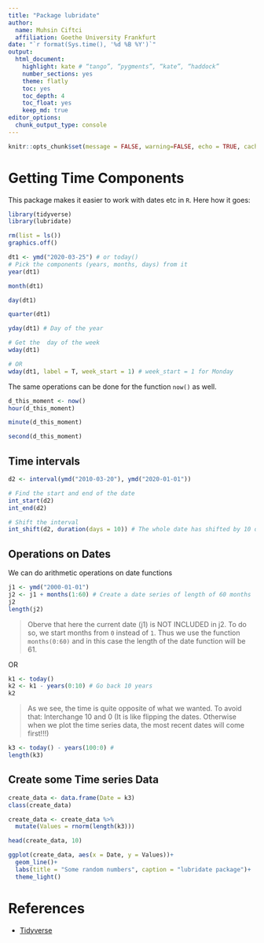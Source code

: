 ```yaml
---
title: "Package lubridate"
author:
  name: Muhsin Ciftci
  affiliation: Goethe University Frankfurt
date: "`r format(Sys.time(), '%d %B %Y')`"
output:
  html_document:
    highlight: kate # “tango”, “pygments”, “kate”, “haddock”
    number_sections: yes
    theme: flatly
    toc: yes
    toc_depth: 4
    toc_float: yes
    keep_md: true
editor_options: 
  chunk_output_type: console
---
```



```r
knitr::opts_chunk$set(message = FALSE, warning=FALSE, echo = TRUE, cache = F, dpi=300)
```

# Getting Time Components
This package makes it easier  to work  with dates etc in   `R`. Here how it goes:

```r
library(tidyverse)
library(lubridate)
```

```r
rm(list = ls())
graphics.off()

dt1 <- ymd("2020-03-25") # or today()
# Pick the components (years, months, days) from it
year(dt1)

month(dt1)

day(dt1)

quarter(dt1)

yday(dt1) # Day of the year
```

```r
# Get the  day of the week
wday(dt1)

# OR
wday(dt1, label = T, week_start = 1) # week_start = 1 for Monday
```

The same operations can be done for the function `now()` as well.

```r
d_this_moment <- now()
hour(d_this_moment)

minute(d_this_moment)

second(d_this_moment)
```

## Time intervals

```r
d2 <- interval(ymd("2010-03-20"), ymd("2020-01-01"))

# Find the start and end of the date
int_start(d2)
int_end(d2)

# Shift the interval
int_shift(d2, duration(days = 10)) # The whole date has shifted by 10 days
```

## Operations on Dates
We can do arithmetic operations on date functions

```r
j1 <- ymd("2000-01-01")
j2 <- j1 + months(1:60) # Create a date series of length of 60 months
j2
length(j2)
```

> Oberve that here the current date (j1) is NOT INCLUDED in j2. To do so, we start months from `0` instead of `1`. Thus we use the function `months(0:60)` and in this case the length of the date function will be 61. 

OR
```r
k1 <- today()
k2 <- k1 - years(0:10) # Go back 10 years
k2
```

> As we see, the time is quite opposite of what we wanted. To avoid that: Interchange 10 and 0 (It is like flipping the dates. Otherwise when we plot the time series data, the most recent dates will come first!!!)

```r
k3 <- today() - years(100:0) # 
length(k3)
```


## Create some Time series Data
```r
create_data <- data.frame(Date = k3)
class(create_data)

create_data <- create_data %>%
  mutate(Values = rnorm(length(k3)))

head(create_data, 10)

ggplot(create_data, aes(x = Date, y = Values))+
  geom_line()+
  labs(title = "Some random numbers", caption = "lubridate package")+
  theme_light()
```




# References 
- [Tidyverse](https://lubridate.tidyverse.org/reference/interval.html)

